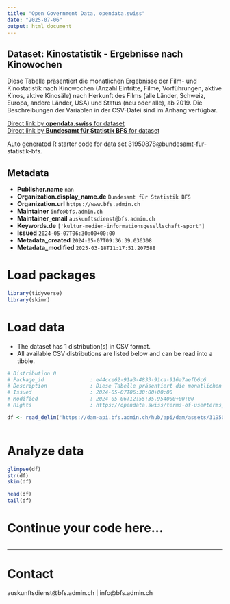 ```yaml
---
title: "Open Government Data, opendata.swiss"
date: "2025-07-06"
output: html_document
---
```


## Dataset: Kinostatistik - Ergebnisse nach Kinowochen

Diese Tabelle präsentiert die monatlichen Ergebnisse der Film- und Kinostatistik nach Kinowochen (Anzahl Eintritte, Filme, Vorführungen, aktive Kinos, aktive Kinosäle) nach Herkunft des Films (alle Länder, Schweiz, Europa, andere Länder, USA) und Status (neu oder alle), ab 2019. Die Beschreibungen der Variablen in der CSV-Datei sind im Anhang verfügbar.

[Direct link by **opendata.swiss** for dataset](https://opendata.swiss/de/dataset/kinostatistik-ergebnisse-nach-kinowochen)<br>
[Direct link by **Bundesamt für Statistik BFS** for dataset](https://www.bfs.admin.ch/asset/de/ts-x-16.02.01-01)

Auto generated R starter code for data set 31950878@bundesamt-fur-statistik-bfs.

## Metadata

- **Publisher.name** `nan`
- **Organization.display_name.de** `Bundesamt für Statistik BFS`
- **Organization.url** `https://www.bfs.admin.ch`
- **Maintainer** `info@bfs.admin.ch`
- **Maintainer_email** `auskunftsdienst@bfs.admin.ch`
- **Keywords.de** `['kultur-medien-informationsgesellschaft-sport']`
- **Issued** `2024-05-07T06:30:00+00:00`
- **Metadata_created** `2024-05-07T09:36:39.036308`
- **Metadata_modified** `2025-03-18T11:17:51.207588`


# Load packages

```r

library(tidyverse)
library(skimr)

```

# Load data

-   The dataset has 1 distribution(s) in CSV format.
-   All available CSV distributions are listed below and can be read into a tibble.

```r

# Distribution 0
# Package_id               : e44cce62-91a3-4833-91ca-916a7aefb6c6
# Description              : Diese Tabelle präsentiert die monatlichen Ergebnisse der Film- und Kinostatistik nach Kinowochen (Anzahl Eintritte, Filme, Vorführungen, aktive Kinos, aktive Kinosäle) nach Herkunft des Films (alle Länder, Schweiz, Europa, andere Länder, USA) und Status (neu oder alle), ab 2019. Die Beschreibungen der Variablen in der CSV-Datei sind im Anhang verfügbar.
# Issued                   : 2024-05-07T06:30:00+00:00
# Modified                 : 2024-05-06T12:55:35.954000+00:00
# Rights                   : https://opendata.swiss/terms-of-use#terms_by_ask

df <- read_delim('https://dam-api.bfs.admin.ch/hub/api/dam/assets/31950886/master')



```

# Analyze data

```r

glimpse(df)
str(df)
skim(df)

head(df)
tail(df)

```

# Continue your code here...

```r

```

------------------------------------------------------------------------

# Contact

auskunftsdienst@bfs.admin.ch | info@bfs.admin.ch
